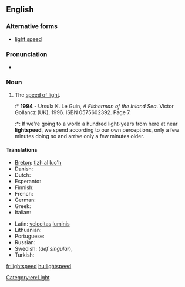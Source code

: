 ==English==

===Alternative forms===
* [[light speed]]

===Pronunciation===
* {{audio|en-us-lightspeed.ogg|Audio (US)}}

===Noun===
{{en-noun|-}}

# The [[speed of light]].
#:* '''1994''' - Ursula K. Le Guin, ''A Fisherman of the Inland Sea''. Victor Gollancz (UK), 1996. ISBN 0575602392. Page 7.
#:*: If we're going to a world a hundred light-years from here at near '''lightspeed''', we spend according to our own perceptions, only a few minutes doing so and arrive only a few minutes older.

====Translations====
{{trans-top|the speed of light}}
* [[Breton]]: [[tizh al luc'h]]
* Danish: {{t+|da|lysets hastighed}}
* Dutch: {{t|nl|snelheid van het licht|f}}
* Esperanto: {{t|eo|lumrapido}}
* Finnish: {{t-|fi|valonnopeus}}
* French: {{t|fr|vitesse de la lumière|f}}
* German: {{t+|de|Lichtgeschwindigkeit|f}}
* Greek: {{t|el|ταχύτητα του φωτός|f|tr=takhíta tu fotós|sc=Grek}}
* Italian: {{t|it|velocità della luce|f}}
{{trans-mid}}
* Latin: [[velocitas]] [[lumen|luminis]] {{f}}
* Lithuanian: {{t|lt|šviesos greitis|m}}
* Portuguese: {{t|pt|velocidade da luz|f}}
* Russian: {{t|ru|скорость света|f}}
* Swedish: {{t|sv|ljushastighet|c}} (''def singular''), {{t|sv|ljusets hastighet|c}}
* Turkish: {{t+|tr|ışık hızı|f}}
{{trans-bottom}}

[[Category:en:Light]]

[[fr:lightspeed]]
[[hu:lightspeed]]